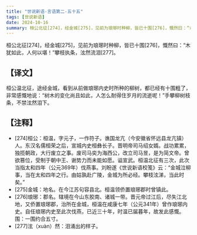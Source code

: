 ```yaml
---
title: "世说新语-言语第二-五十五"
tags: [世说新语]
date: 2024-10-16
summary: 桓公北征[274]，经金城[275]，见前为琅琊时种柳，皆已十围[276]，慨然曰：“木犹如此，人何以堪！
---
```


桓公北征[274]，经金城[275]，见前为琅琊时种柳，皆已十围[276]，慨然曰：“木犹如此，人何以堪！”攀枝执条，泫然流泪[277]。

## 【译文】

桓公温北征，途经金城，看到从前做琅琊内史时所种的柳树，都已经有十围粗了，非常感慨地说：“树木的变化尚且如此，人怎么耐得住岁月的流逝呢！”手攀柳树枝条，不禁泫然泪下。

## 【注释】

- [274]桓公：桓温，字元子，一作符子。谯国龙亢（今安徽省怀远县龙亢镇）人。东汉名儒桓荣之后，宣城内史桓彝长子。晋明帝司马绍女婿。战功累累，独揽朝政，大行废立之事。废司马奕为海西公，改立司马昱，是为简文帝。曾欲篡位，受制于朝中王、谢势力而未能如愿。谥宣武。桓温北征有三次，此次当指太和四年（公元369年）伐燕事。刘盼遂《世说新语校笺》云：“金城泣柳事，当在太和四年之行。由姑孰赴广陵，金城为所必经。攀枝泫涕，当此时矣。”
- [275]金城：地名。在今江苏句容县北。桓温领侨置琅琊郡时曾镇此。
- [276]琅琊：郡名。辖境在今山东胶南、诸城一带。晋元帝过江后，尽失江北地，又侨置琅琊郡，治所在金城，桓温在咸康七年（公元341年）曾作琅琊内史。自任琅琊内史至此次伐燕，已近三十年，时温已届暮年，故发此感慨。围：一围约合五寸。
- [277]泫（xuàn）然：泪涌出的样子。
